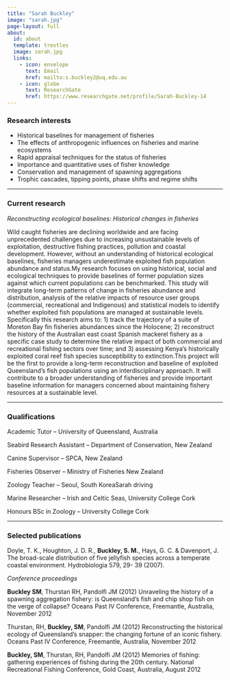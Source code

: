 ```yaml
---
title: "Sarah Buckley"
image: "sarah.jpg"
page-layout: full
about:
  id: about
  template: trestles
  image: sarah.jpg
  links:
    - icon: envelope
      text: Email
      href: mailto:s.buckley2@uq.edu.au
    - icon: globe
      text: ResearchGate
      href: https://www.researchgate.net/profile/Sarah-Buckley-14
---
```


### Research interests

- Historical baselines for management of fisheries
- The effects of anthropogenic influences on fisheries and marine ecosystems
- Rapid appraisal techniques for the status of fisheries
- Importance and quantitative uses of fisher knowledge
- Conservation and management of spawning aggregations
- Trophic cascades, tipping points, phase shifts and regime shifts

---

### Current research

*Reconstructing ecological baselines: Historical changes in fisheries*

Wild caught fisheries are declining worldwide and are facing unprecedented challenges due to increasing unsustainable levels of exploitation, destructive fishing practices, pollution and coastal development. However, without an understanding of historical ecological baselines, fisheries managers underestimate exploited fish population abundance and status.My research focuses on using historical, social and ecological techniques to provide baselines of former population sizes against which current populations can be benchmarked. This study will integrate long-term patterns of change in fisheries abundance and distribution, analysis of the relative impacts of resource user groups (commercial, recreational and Indigenous) and statistical models to identify whether exploited fish populations are managed at sustainable levels. Specifically this research aims to: 1) track the trajectory of a suite of Moreton Bay fin fisheries abundances since the Holocene; 2) reconstruct the history of the Australian east coast Spanish mackerel fishery as a specific case study to determine the relative impact of both commercial and recreational fishing sectors over time; and 3) assessing Kenya’s historically exploited coral reef fish species susceptibility to extinction.This project will be the first to provide a long-term reconstruction and baseline of exploited Queensland’s fish populations using an interdisciplinary approach. It will contribute to a broader understanding of fisheries and provide important baseline information for managers concerned about maintaining fishery resources at a sustainable level.

---

### Qualifications

Academic Tutor – University of Queensland, Australia

Seabird Research Assistant – Department of Conservation, New Zealand

Canine Supervisor  – SPCA, New Zealand

Fisheries Observer  – Ministry of Fisheries New Zealand

Zoology Teacher – Seoul, South KoreaSarah driving

Marine Researcher  – Irish and Celtic Seas, University College Cork

Honours BSc in Zoology – University College Cork

---

### Selected publications

Doyle, T. K., Houghton, J. D. R., **Buckley, S. M.**, Hays, G. C. & Davenport, J. The broad-scale distribution of five jellyfish species across a temperate coastal environment. Hydrobiologia 579, 29- 39 (2007).

*Conference proceedings*

**Buckley SM**, Thurstan RH, Pandolfi JM (2012) Unraveling the history of a spawning aggregation fishery: is Queensland’s fish and chip shop fish on the verge of collapse? Oceans Past IV Conference, Freemantle, Australia, November 2012

Thurstan, RH, **Buckley, SM**, Pandolfi JM (2012) Reconstructing the historical ecology of Queensland’s snapper: the changing fortune of an iconic fishery. Oceans Past IV Conference, Freemantle, Australia, November 2012

**Buckley, SM**, Thurstan, RH, Pandolfi JM (2012) Memories of fishing: gathering experiences of fishing during the 20th century. National Recreational Fishing Conference, Gold Coast, Australia, August 2012